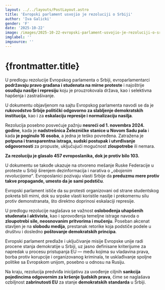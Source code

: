 ```yaml
---
layout: ../../layouts/PostLayout.astro
title: 'Evropski parlament usvojio je rezoluciji o Srbiji'
author: 'Iva Galicki'
gender: 'F'
date: '2025-10-22'
image: /images/2025-10-22-evropski-parlament-usvojio-je-rezoluciji-o-srbiji/0.jpeg
imglabel: ''
imgsource: ''
---
```



# {frontmatter.title}

U predlogu rezolucije Evropskog parlamenta o Srbiji, evroparlamentarci **podržavaju pravo građana i studenata na mirne proteste** i najoštrije **osuđuju nasilje i represiju** koju je prouzrokovala država, kao i selektivna hapšenja i zastrašivanje.

U dokumentu objavljenom na sajtu Evropskog parlamenta navodi se da je **rukovodstvo Srbije politički odgovorno za slabljenje demokratskih institucija**, kao i za **eskalaciju represije i normalizaciju nasilja**.

Rezolucija posebno posvećuje pažnju **nesreći od 1. novembra 2024. godine**, kada je **nadstrešnica Železničke stanice u Novom Sadu pala** i kada **je poginulo 16 osoba**, a jedna je teško povređena. Zatražena je **potpuna i transparentna istraga, sudski postupak i utvrđivanje odgovornosti** za propuste, uključujući mogućnost **zloupotrebe** ili nemara.

**Za rezoluciju je glasalo 457 evroposlanika, dok je protiv bilo 103.**

U dokumentu se takođe ukazuje na otvoreno mešanje Ruske Federacije u proteste u Srbiji širenjem dezinformacija i narativa o _„obojenim revolucijama“_. Evroposlanici pozivaju vlasti Srbije da **preduzmu mere protiv takve propagande, umesto da je sami podstiču**.

Evropski parlament ističe da su protesti organizovani od strane studentskog pokreta bili mirni, dok su srpske vlasti koristile nasilje i prekomernu silu protiv demonstranata, što direktno doprinosi eskalaciji represije.

U predlogu rezolucije naglašava se važnost **oslobođenja uhapšenih studenata i aktivista**, kao i sprovođenja temeljne istrage navoda o **zloupotrebi sile, neosnovanim pritvorima i mučenju**. Poseban akcenat stavljen je na **slobodu medija**, prestanak retorike koja podstiče podele u društvu i dosledno **poštovanje demokratskih principa**.

Evropski parlament predlaže i uključivanje misije Evropske unije radi procene stanja demokratije u Srbiji, uz jasno definisane kriterijume za napredak u procesu pristupanja EU — među kojima su vladavina prava, borba protiv korupcije i organizovanog kriminala, te usklađivanje spoljne politike sa Evropskom unijom, posebno u odnosu na Rusiju.

Na kraju, rezolucija predviđa inicijativu za uvođenje ciljnih **sankcija pojedincima odgovornim za kršenje ljudskih prava**, čime se naglašava ozbiljnost **zabrinutosti EU** za stanje **demokratskih standarda** u Srbiji.
